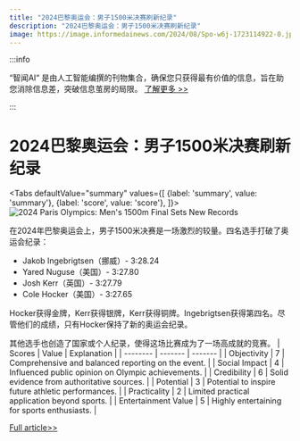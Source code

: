 ```yaml
---
title: "2024巴黎奥运会：男子1500米决赛刷新纪录"
description: "2024巴黎奥运会：男子1500米决赛刷新纪录"
image: https://image.informedainews.com/2024/08/Spo-w6j-1723114922-0.jpg
---
```



:::info

“智闻AI“ 是由人工智能编撰的刊物集合，确保您只获得最有价值的信息，旨在助您消除信息差，突破信息茧房的局限。  [了解更多 >>](/)

:::

# 2024巴黎奥运会：男子1500米决赛刷新纪录


<Tabs
	defaultValue="summary"
	values={[
	{label: 'summary', value: 'summary'},
	{label: 'score', value: 'score'},
]}>
<TabItem value="summary">
<img
  src="https://image.informedainews.com/2024/08/Spo-w6j-1723114922-0.jpg"
  alt="2024 Paris Olympics: Men's 1500m Final Sets New Records"
/>



在2024年巴黎奥运会上，男子1500米决赛是一场激烈的较量。四名选手打破了奥运会纪录：

- Jakob Ingebrigtsen（挪威）- 3:28.24
- Yared Nuguse（美国）- 3:27.80
- Josh Kerr（英国）- 3:27.79
- Cole Hocker（美国）- 3:27.65

Hocker获得金牌，Kerr获得银牌，Kerr获得铜牌。Ingebrigtsen获得第四名。尽管他们的成绩，只有Hocker保持了新的奥运会纪录。

其他选手也创造了国家或个人纪录，使得这场比赛成为了一场高成就的竞赛。
</TabItem>
<TabItem value="score">
	| Scores     | Value   | Explanation |
	| -------- | ------- | ------- |
	| Objectivity  | 7    | Comprehensive and balanced reporting on the event.    |
	| Social Impact | 4     | Influenced public opinion on Olympic achievements.    |
	| Credibility    | 6    | Solid evidence from authoritative sources.    |
	| Potential    | 3    | Potential to inspire future athletic performances.    |
	| Practicality    | 2    | Limited practical application beyond sports.    |
	| Entertainment Value    | 5    | Highly entertaining for sports enthusiasts.    |
</TabItem>
</Tabs>

[Full article>>](https://today.line.me/tw/v2/article/rm2j3W0)
